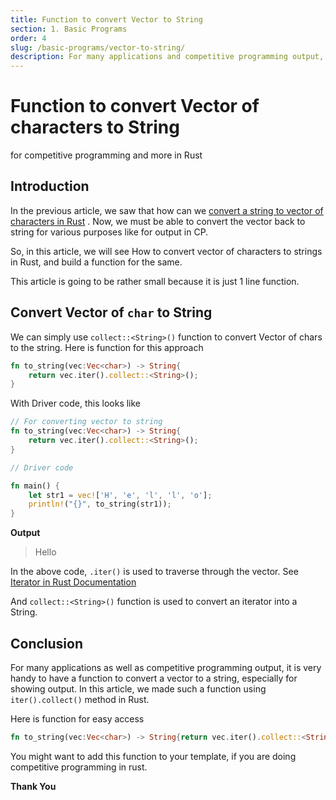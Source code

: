 ```yaml
---
title: Function to convert Vector to String
section: 1. Basic Programs
order: 4
slug: /basic-programs/vector-to-string/
description: For many applications and competitive programming output, it is very handy to have a function to convert a vector to a string. We make such a function here using iter().collect() method in Rust.
---
```


# Function to convert Vector of characters to String
for competitive programming and more in Rust

## Introduction

In the previous article, we saw that how can we [convert a string to vector of characters in Rust](/basic-programs/string-to-vector/) . Now, we must be able to convert the vector back to string for various purposes like for output in CP.

So, in this article, we will see How to convert vector of characters to strings in Rust, and build a function for the same.

This article is going to be rather small because it is just 1 line function.

## Convert Vector of `char` to String

We can simply use `collect::<String>()` function to convert Vector of chars to the string. Here is function for this approach

```rust
fn to_string(vec:Vec<char>) -> String{
    return vec.iter().collect::<String>();
}
```

With Driver code, this looks like

```rust
// For converting vector to string
fn to_string(vec:Vec<char>) -> String{
    return vec.iter().collect::<String>();
}

// Driver code

fn main() {
    let str1 = vec!['H', 'e', 'l', 'l', 'o'];
    println!("{}", to_string(str1));
}
```
**Output**

>Hello

In the above code, `.iter()` is used to traverse through the vector. See [Iterator in Rust Documentation](https://doc.rust-lang.org/stable/std/iter/#the-three-forms-of-iteration)

And  `collect::<String>()`  function is used to convert an iterator into a String.

## Conclusion

For many applications as well as competitive programming output, it is very handy to have a function to convert a vector to a string, especially for showing output. In this article, we made such a function using `iter().collect()` method in Rust.

Here is function for easy access

```rust
fn to_string(vec:Vec<char>) -> String{return vec.iter().collect::<String>();}
```

You might want to add this function to your template, if you are doing competitive programming in rust.

**Thank You**